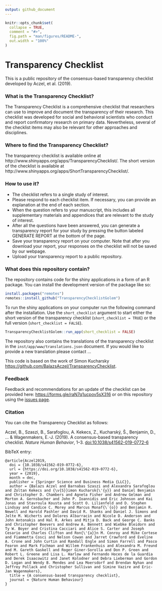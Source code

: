 ```yaml
---
output: github_document
---
```


<!-- README.md is generated from README.Rmd. Please edit that file -->

```r
knitr::opts_chunk$set(
  collapse = TRUE,
  comment = "#>",
  fig.path = "man/figures/README-",
  out.width = "100%"
)
```

# Transparency Checklist

<!-- badges: start -->
<!-- badges: end -->

This is a public repository of the consensus-based transparency checklist developed by Aczel, et al. (2019).

### What is the Transparency Checklist?

The Transparency Checklist is a comprehensive checklist that researchers can use to improve and document the transparency of their research. This checklist was developed for social and behavioral scientists who conduct and report confirmatory research on primary data. Nevertheless, several of the checklist items may also be relevant for other approaches and disciplines. 

### Where to find the Transparency Checklist?

The transparency checklist is available online at http://www.shinyapps.org/apps/TransparencyChecklist/. The short version of the checklist is available at http://www.shinyapps.org/apps/ShortTransparencyChecklist/.

### How to use it?

- The checklist refers to a single study of interest.
- Please respond to each checklist item. If necessary, you can provide an explanation at the end of each section. 
- When the question refers to your manuscript, this includes all supplementary materials and appendices that are relevant to the study of interest.
- After all the questions have been answered, you can generate a transparency report for your study by pressing the button labeled GENERATE REPORT at the bottom of the page. 
- Save your transparency report on your computer. Note that after you download your report, your responses on the checklist will not be saved by our webpage.
- Upload your transparency report to a public repository.

### What does this repository contain?

The repository contains code for the shiny applications in a form of an R package. You can install the development version of the package like so:

``` r
install.packages("remotes")
remotes::install_github("TransparencyChecklistGolem")
```

To run the shiny applications on your computer run the following command after the installation. Use the `short_checklist` argument to start either the short version of the transparency checklist (`short_checklist = TRUE`) or the full version (`short_checklist = FALSE`).

``` r
TransparencyChecklistGolem::run_app(short_checklist = FALSE)
```

The repository also contains the translations of the transparency checklist in the `inst/app/www/translations.json` document. If you would like to provide a new translation please contact ...

This code is based on the work of Simon Kucharsky [https://github.com/BalazsAczel/TransparencyChecklist](https://github.com/BalazsAczel/TransparencyChecklist).

### Feedback

Feedback and recommendations for an update of the checklist can be provided here: [https://forms.gle/raN7q1ucpov5sX316](https://forms.gle/raN7q1ucpov5sX316) or on this repository using the [issues page](https://github.com/BalazsAczel/TransparencyChecklist/issues).

### Citation

You can cite the Transparency Checklist as follows: 

Aczel, B., Szaszi, B., Sarafoglou, A. Kekecs, Z., Kucharský, Š., Benjamin, D., ... & Wagenmakers, E.-J. (2019). A consensus-based transparency checklist. *Nature Human Behavior*, 1--3. [doi:10.1038/s41562-019-0772-6](https://doi.org/10.1038/s41562-019-0772-6)

BibTeX entry:

```
@article{Aczel2019,
  doi = {10.1038/s41562-019-0772-6},
  url = {https://doi.org/10.1038/s41562-019-0772-6},
  year = {2019},
  month = dec,
  publisher = {Springer Science and Business Media {LLC}},
  author = {Balazs Aczel and Barnabas Szaszi and Alexandra Sarafoglou and Zoltan Kekecs and {\v{S}}imon Kucharsk{\'{y}} and Daniel Benjamin and Christopher D. Chambers and Agneta Fisher and Andrew Gelman and Morton A. Gernsbacher and John P. Ioannidis and Eric Johnson and Kai Jonas and Stavroula Kousta and Scott O. Lilienfeld and D. Stephen Lindsay and Candice C. Morey and Marcus Monaf{\`{o}} and Benjamin R. Newell and Harold Pashler and David R. Shanks and Daniel J. Simons and Jelte M. Wicherts and Dolores Albarracin and Nicole D. Anderson and John Antonakis and Hal R. Arkes and Mitja D. Back and George C. Banks and Christopher Beevers and Andrew A. Bennett and Wiebke Bleidorn and Ty W. Boyer and Cristina Cacciari and Alice S. Carter and Joseph Cesario and Charles Clifton and Ron{\'{a}}n M. Conroy and Mike Cortese and Fiammetta Cosci and Nelson Cowan and Jarret Crawford and Eveline A. Crone and John Curtin and Randall Engle and Simon Farrell and Pasco Fearon and Mark Fichman and Willem Frankenhuis and Alexandra M. Freund and M. Gareth Gaskell and Roger Giner-Sorolla and Don P. Green and Robert L. Greene and Lisa L. Harlow and Fernando Hoces de la Guardia and Derek Isaacowitz and Janet Kolodner and Debra Lieberman and Gordon D. Logan and Wendy B. Mendes and Lea Moersdorf and Brendan Nyhan and Jeffrey Pollack and Christopher Sullivan and Simine Vazire and Eric-Jan Wagenmakers},
  title = {A consensus-based transparency checklist},
  journal = {Nature Human Behaviour}
}
```
